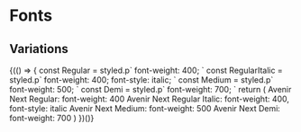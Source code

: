 
<Meta title="Assets/Fonts" />

# Fonts

## Variations

<Canvas>
  <Story name="Variations">
    <Fragment>
      {(() => {
        const Regular = styled.p`
          font-weight: 400;
        `
        const RegularItalic = styled.p`
          font-weight: 400;
          font-style: italic;
        `
        const Medium = styled.p`
          font-weight: 500;
        `
        const Demi = styled.p`
          font-weight: 700;
        `
        return (
          <Fragment>
            <Regular>Avenir Next Regular: font-weight: 400</Regular>
            <RegularItalic>
              Avenir Next Regular Italic: font-weight: 400, font-style: italic
            </RegularItalic>
            <Medium>Avenir Next Medium: font-weight: 500</Medium>
            <Demi>Avenir Next Demi: font-weight: 700</Demi>
          </Fragment>
        )
      })()}
    </Fragment>
  </Story>
</Canvas>
